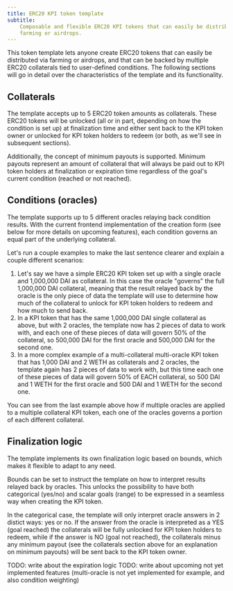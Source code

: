 ```yaml
---
title: ERC20 KPI token template
subtitle:
    Composable and flexible ERC20 KPI tokens that can easily be distributed via
    farming or airdrops.
---
```


This token template lets anyone create ERC20 tokens that can easily be
distributed via farming or airdrops, and that can be backed by multiple ERC20
collaterals tied to user-defined conditions. The following sections will go in
detail over the characteristics of the template and its functionality.

## Collaterals

The template accepts up to 5 ERC20 token amounts as collaterals. These ERC20
tokens will be unlocked (all or in part, depending on how the condition is set
up) at finalization time and either sent back to the KPI token owner or unlocked
for KPI token holders to redeem (or both, as we'll see in subsequent sections).

Additionally, the concept of minimum payouts is supported. Minimum payouts
represent an amount of collateral that will always be paid out to KPI token
holders at finalization or expiration time regardless of the goal's current
condition (reached or not reached).

## Conditions (oracles)

The template supports up to 5 different oracles relaying back condition results.
With the current frontend implementation of the creation form (see below for
more details on upcoming features), each condition governs an equal part of the
underlying collateral.

Let's run a couple examples to make the last sentence clearer and explain a
couple different scenarios:

1. Let's say we have a simple ERC20 KPI token set up with a single oracle and
   1,000,000 DAI as collateral. In this case the oracle "governs" the full
   1,000,000 DAI collateral, meaning that the result relayed back by the oracle
   is the only piece of data the template will use to determine how much of the
   collateral to unlock for KPI token holders to redeem and how much to send
   back.
2. In a KPI token that has the same 1,000,000 DAI single collateral as above,
   but with 2 oracles, the template now has 2 pieces of data to work with, and
   each one of these pieces of data will govern 50% of the collateral, so
   500,000 DAI for the first oracle and 500,000 DAI for the second one.
3. In a more complex example of a multi-collateral multi-oracle KPI token that
   has 1,000 DAI and 2 WETH as collaterals and 2 oracles, the template again has
   2 pieces of data to work with, but this time each one of these pieces of data
   will govern 50% of EACH collateral, so 500 DAI and 1 WETH for the first
   oracle and 500 DAI and 1 WETH for the second one.

You can see from the last example above how if multiple oracles are applied to a
multiple collateral KPI token, each one of the oracles governs a portion of each
different collateral.

## Finalization logic

The template implements its own finalization logic based on bounds, which makes
it flexible to adapt to any need.

Bounds can be set to instruct the template on how to interpret results relayed
back by oracles. This unlocks the possibility to have both categorical (yes/no)
and scalar goals (range) to be expressed in a seamless way when creating the KPI
token.

In the categorical case, the template will only interpret oracle answers in 2
distict ways: yes or no. If the answer from the oracle is interpreted as a YES
(goal reached) the collaterals will be fully unlocked for KPI token holders to
redeem, while if the answer is NO (goal not reached), the collaterals minus any
minimum payout (see the collaterals section above for an explanation on minimum
payouts) will be sent back to the KPI token owner.

TODO: write about the expiration logic TODO: write about upcoming not yet
implemented features (multi-oracle is not yet implemented for example, and also
condition weighting)
